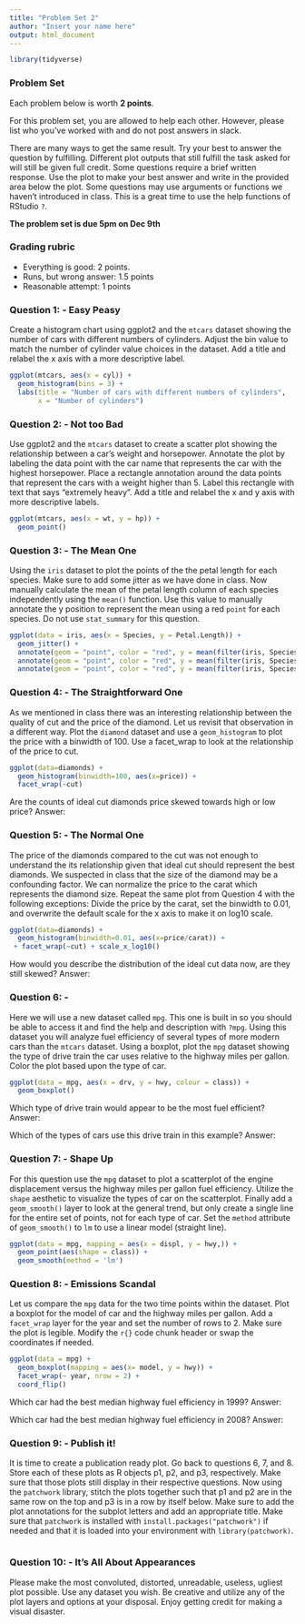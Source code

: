 ```yaml
---
title: "Problem Set 2"
author: "Insert your name here"
output: html_document
---
```


```r
library(tidyverse)
```

### Problem Set

Each problem below is worth **2 points**.

For this problem set, you are allowed to help each other. However, please list who you've worked with and do not post answers in slack. 

There are many ways to get the same result.
Try your best to answer the question by fulfilling.
Different plot outputs that still fulfill the task asked for will still be given full credit.
Some questions require a brief written response. Use the plot to make your best answer and write in the provided area below the plot.
Some questions may use arguments or functions we haven't introduced in class. This is a great time to use the help functions of RStudio `?`.

**The problem set is due 5pm on Dec 9th**

### Grading rubric

- Everything is good: 2 points.
- Runs, but wrong answer: 1.5 points
- Reasonable attempt: 1 points


### Question 1: - Easy Peasy
Create a histogram chart using ggplot2 and the `mtcars` dataset showing the number of cars with different numbers of cylinders. Adjust the bin value to match the number of cylinder value choices in the dataset. Add a title and relabel the x axis with a more descriptive label.

```r
ggplot(mtcars, aes(x = cyl)) +
  geom_histogram(bins = 3) +
  labs(title = "Number of cars with different numbers of cylinders",
       x = "Number of cylinders")
```
### Question 2: - Not too Bad

Use ggplot2 and the `mtcars` dataset to create a scatter plot showing the relationship between a car's weight and horsepower. Annotate the plot by labeling the data point with the car name that represents the car with the highest horsepower. Place a rectangle annotation around the data points that represent the cars with a weight higher than 5. Label this rectangle with text that says "extremely heavy". Add a title and relabel the x and y axis with more descriptive labels.

```r
ggplot(mtcars, aes(x = wt, y = hp)) +
  geom_point()
```

### Question 3: - The Mean One
Using the `iris` dataset to plot the points of the the petal length for each species. Make sure to add some jitter as we have done in class. Now manually calculate the mean of the petal length column of each species independently using the `mean()` function. Use this value to manually annotate the y position to represent the mean using a red `point` for each species. Do not use `stat_summary` for this question.

```r
ggplot(data = iris, aes(x = Species, y = Petal.Length)) +
  geom_jitter() +
  annotate(geom = "point", color = "red", y = mean(filter(iris, Species == "setosa")$Petal.Length), x="setosa" ) +
  annotate(geom = "point", color = "red", y = mean(filter(iris, Species == "versicolor")$Petal.Length), x="versicolor" ) +
  annotate(geom = "point", color = "red", y = mean(filter(iris, Species == "virginica")$Petal.Length), x="virginica" )
```


### Question 4: - The Straightforward One
As we mentioned in class there was an interesting relationship between the quality of cut and the price of the diamond. Let us revisit that observation in a different way. Plot the `diamond` dataset and use a `geom_histogram` to plot the price with a binwidth of 100. Use a facet_wrap to look at the relationship of the price to cut. 

```r
ggplot(data=diamonds) + 
  geom_histogram(binwidth=100, aes(x=price)) + 
  facet_wrap(~cut)
```
Are the counts of ideal cut diamonds price skewed towards high or low price?
Answer:


### Question 5: - The Normal One
The price of the diamonds compared to the cut was not enough to understand the its relationship given that ideal cut should represent the best diamonds. We suspected in class that the size of the diamond may be a confounding factor. We can normalize the price to the carat which represents the diamond size. Repeat the same plot from Question 4 with the following exceptions: Divide the price by the carat, set the binwidth to 0.01, and overwrite the default scale for the x axis to make it on log10 scale.

```r
ggplot(data=diamonds) + 
  geom_histogram(binwidth=0.01, aes(x=price/carat)) + 
 + facet_wrap(~cut) + scale_x_log10()
```
How would you describe the distribution of the ideal cut data now, are they still skewed?
Answer:


### Question 6: - 
Here we will use a new dataset called `mpg`. This one is built in so you should be able to access it and find the help and description with `?mpg`. Using this dataset you will analyze fuel efficiency of several types of more modern cars than the `mtcars` dataset. Using a boxplot, plot the `mpg` dataset showing the type of drive train the car uses relative to the highway miles per gallon. Color the plot based upon the type of car.

```r
ggplot(data = mpg, aes(x = drv, y = hwy, colour = class)) +
  geom_boxplot()
```
Which type of drive train would appear to be the most fuel efficient? 
Answer:

Which of the types of cars use this drive train in this example?
Answer:

### Question 7: - Shape Up
For this question use the `mpg` dataset to plot a scatterplot of the engine displacement versus the highway miles per gallon fuel efficiency. Utilize the `shape` aesthetic to visualize the types of car on the scatterplot. Finally add a `geom_smooth()` layer to look at the general trend, but only create a single line for the entire set of points, not for each type of car. Set the `method` attribute of `geom_smooth()` to `lm` to use a linear model (straight line).

```r
ggplot(data = mpg, mapping = aes(x = displ, y = hwy,)) +
  geom_point(aes(shape = class)) +
  geom_smooth(method = 'lm')
```
### Question 8: - Emissions Scandal
Let us compare the `mpg` data for the two time points within the dataset. Plot a boxplot for the model of car and the highway miles per gallon. Add a `facet_wrap` layer for the year and set the number of rows to 2. Make sure the plot is legible. Modify the `r{}` code chunk header or swap the coordinates if needed.

```r
ggplot(data = mpg) +
  geom_boxplot(mapping = aes(x= model, y = hwy)) +
  facet_wrap(~ year, nrow = 2) +
  coord_flip()
```
Which car had the best median highway fuel efficiency in 1999?
Answer:

Which car had the best median highway fuel efficiency in 2008?
Answer:

### Question 9: - Publish it!
It is time to create a publication ready plot. Go back to questions 6, 7, and 8. Store each of these plots as R objects p1, p2, and p3, respectively. Make sure that those plots still display in their respective questions. Now using the `patchwork` library, stitch the plots together such that p1 and p2 are in the same row on the top and p3 is in a row by itself below. Make sure to add the plot annotations for the subplot letters and add an appropriate title. Make sure that `patchwork` is installed with `install.packages("patchwork")` if needed and that it is loaded into your environment with `library(patchwork)`.

```r

```

### Question 10: - It's All About Appearances
Please make the most convoluted, distorted, unreadable, useless, ugliest plot possible. Use any dataset you wish. Be creative and utilize any of the plot layers and options at your disposal. Enjoy getting credit for making a visual disaster.

```r

```


